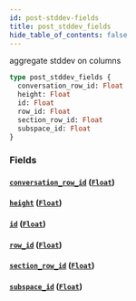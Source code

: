 ```yaml
---
id: post-stddev-fields
title: post_stddev_fields
hide_table_of_contents: false
---
```


aggregate stddev on columns

```graphql
type post_stddev_fields {
  conversation_row_id: Float
  height: Float
  id: Float
  row_id: Float
  section_row_id: Float
  subspace_id: Float
}
```

### Fields

#### [`conversation_row_id`](#) ([`Float`](../scalars/float))

#### [`height`](#) ([`Float`](../scalars/float))

#### [`id`](#) ([`Float`](../scalars/float))

#### [`row_id`](#) ([`Float`](../scalars/float))

#### [`section_row_id`](#) ([`Float`](../scalars/float))

#### [`subspace_id`](#) ([`Float`](../scalars/float))
